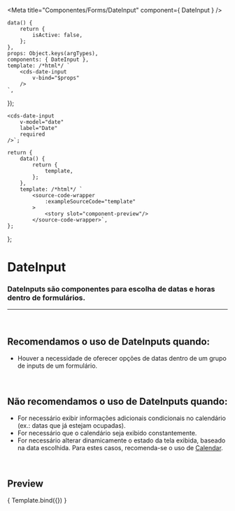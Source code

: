 
<Meta
	title="Componentes/Forms/DateInput"
	component={ DateInput }
/>

	data() {
		return {
			isActive: false,
		};
	},
	props: Object.keys(argTypes),
	components: { DateInput },
	template: /*html*/ `
		<cds-date-input
			v-bind="$props"
		/>
	`,
});

	<cds-date-input
		v-model="date"
		label="Date"
		required
	/>`;

	return {
		data() {
			return {
				template,
			};
		},
		template: /*html*/ `
			<source-code-wrapper
				:exampleSourceCode="template"
			>
				<story slot="component-preview"/>
			</source-code-wrapper>`,
	};
};

# DateInput

### DateInputs são componentes para escolha de datas e horas dentro de formulários.
---
<br />

## Recomendamos o uso de DateInputs quando:
- Houver a necessidade de oferecer opções de datas dentro de um grupo de inputs de um formulário.

<br />

## Não recomendamos o uso de DateInputs quando:
- For necessário exibir informações adicionais condicionais no calendário (ex.: datas que já estejam ocupadas).
- For necessário que o calendário seja exibido constantemente.
- For necessário alterar dinamicamente o estado da tela exibida, baseado na data escolhida. Para estes casos,
recomenda-se o uso de <a href="https://sysvale.github.io/cuida/?path=/docs/componentes-forms-calendar--calendar">Calendar</a>.

<br />

## Preview

<Canvas>
	<Story
		name="DateInput"
		decorators={[docsDecorator]}
		args={{
			required: true,
		}}
	>
		{ Template.bind({}) }
	</Story>
</Canvas>

<ArgsTable story="DateInput" />
